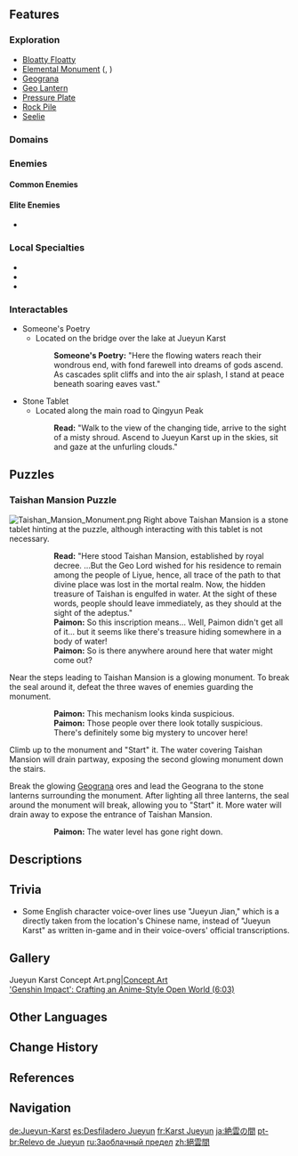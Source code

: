 {{RegionTabs}}
{{Location Infobox
|image        = <gallery>
Jueyun Karst.png|In-game
Jueyun Karst Map.png|Map
</gallery>
|type         = Subarea
|region       = Liyue
|area         = Minlin
}}
{{Location Intro|{{Lang|'''Jueyun Karst'''|zh=绝云间|zh_rm=Juéyún-jiān|zh_tl=Cloud-Terminating Place}}|description=<p> It is said to be the place where the [[adepti]] live. Normally no one dares to try to set foot here, but some brave or desperate people still try to seek the adepti for good fortune.</p><p>There are two [[Teleport Waypoint]]s in this area: southwest of the domain [[Taishan Mansion]], and another to the west leading towards [[Guili Plains]].</p>}}
<!--
==Quests==
{{Quests by Category List|heo=1}}
-->
==Features==
===Exploration===
* [[Bloatty Floatty]]
* [[Elemental Monument]] ({{Cryo}}, {{Pyro}})
* [[Geograna]]
* [[Geo Lantern]]
* [[Pressure Plate]]
* [[Rock Pile]]
* [[Seelie]]

===Domains===
{{Domains by Category Gallery}}

===Enemies===
====Common Enemies====
{{Column|2| {{Enemy List|Hilichurl Fighter;Hilichurl Berserker;Rock Shield Hilichurl Guard;Hilichurl Grenadier;Hilichurl Shooter;Pyro Hilichurl Shooter;Anemo Samachurl;Anemo Slime;Hydro Slime;Electro Slime;Mutant Electro Slime;Geo Slime;Large Geo Slime;Large Pyro Slime;Treasure Hoarders: Marksman;Treasure Hoarders: Scout;Treasure Hoarders: Pyro Potioneer;Cryo Whopperflower;Pyro Whopperflower}}
}}

====Elite Enemies====
*{{Enemy|Blazing Axe Mitachurl}}

===Local Specialties===
*{{Item|Cor Lapis}}
*{{Item|Jueyun Chili}}
*{{Item|Qingxin}}

===Interactables===
*Someone's Poetry
**Located on the bridge over the lake at Jueyun Karst
{{Dialogue Start}}
::'''Someone's Poetry:''' "Here the flowing waters reach their wondrous end, with fond farewell into dreams of gods ascend. As cascades split cliffs and into the air splash, I stand at peace beneath soaring eaves vast."
{{Dialogue End}}
*Stone Tablet
**Located along the main road to Qingyun Peak
{{Dialogue Start}}
::'''Read:''' "Walk to the view of the changing tide, arrive to the sight of a misty shroud. Ascend to Jueyun Karst up in the skies, sit and gaze at the unfurling clouds."
{{Dialogue End}}

==Puzzles==
===Taishan Mansion Puzzle===
[[File:Taishan Mansion Monument.png|alt=Monument in the Taishan Mansion Puzzle|thumb]]
Right above Taishan Mansion is a stone tablet hinting at the puzzle, although interacting with this tablet is not necessary.

{{Dialogue Start}}
::'''Read:''' "Here stood Taishan Mansion, established by royal decree. ...But the Geo Lord wished for his residence to remain among the people of Liyue, hence, all trace of the path to that divine place was lost in the mortal realm. Now, the hidden treasure of Taishan is engulfed in water. At the sight of these words, people should leave immediately, as they should at the sight of the adeptus."
::'''Paimon:''' So this inscription means... Well, Paimon didn't get all of it... but it seems like there's treasure hiding somewhere in a body of water!
::'''Paimon:''' So is there anywhere around here that water might come out?
{{Dialogue End}}

Near the steps leading to Taishan Mansion is a glowing monument. To break the seal around it, defeat the three waves of enemies guarding the monument.

{{Dialogue Start}}
::'''Paimon:''' This mechanism looks kinda suspicious.
::'''Paimon:''' Those people over there look totally suspicious. There's definitely some big mystery to uncover here!
{{Dialogue End}}
Climb up to the monument and "Start" it. The water covering Taishan Mansion will drain partway, exposing the second glowing monument down the stairs.

Break the glowing [[Grana#Geograna|Geograna]] ores and lead the Geograna to the stone lanterns surrounding the monument. After lighting all three lanterns, the seal around the monument will break, allowing you to "Start" it. More water will drain away to expose the entrance of Taishan Mansion.
{{Dialogue Start}}
::'''Paimon:''' The water level has gone right down.
{{Dialogue End}}

==Descriptions==
{{Description|They say that the adepti dwell somewhere within these countless towering, cloud-ringed peaks. Few mortals may set foot here.|Viewpoint, [[Where Mountains Peak Beyond the Clouds]]}}
{{Description|Jueyun Karst is considered the realm of the adepti of Liyue, usually unreachable by mortals.<br>However, there are special "Herb Gatherers" who make their living by collecting valuable natural resources found only in Jueyun Karst.|[[Expedition]] description}}
{{Description|Dizzying peaks that sit shrouded in mist and clouds in the northwest of Liyue.<br>The area hides many stunning views, but owing to tracks found on the complex paths leading up the peaks, a legend has formed that the hidden home of the Adepti lies somewhere in the area. Though another factor may simply be the hopes of those that seek blessings from the Adepti.<br>Given the dangers within, the area is not suitable for outsiders. Best viewed from afar at Wangshu Inn.|[https://genshin.hoyoverse.com/en/map Exploration], Genshin Impact Official Site}}

==Trivia==
* Some English character voice-over lines use "Jueyun Jian," which is a directly taken from the location's Chinese name, instead of "Jueyun Karst" as written in-game and in their voice-overs' official transcriptions.

==Gallery==
<gallery>
Jueyun Karst Concept Art.png|[[Concept Art]]<br>[https://youtu.be/-JFyAdI_rO8?t=363 'Genshin Impact': Crafting an Anime-Style Open World (6:03)]
</gallery>

==Other Languages==
{{Other Languages
|en      = Jueyun {{w|Karst}}
|zhs     = 绝云间
|zhs_rm  = Juéyún-jiān
|zht     = 絕雲間
|zht_rm  = Juéyún-jiān
|zh_tl   = Cloud-Terminating Place
|zh_note = Refers to the fact that the mountains peak above the clouds.
|ja      = {{Rubi|絶|ぜつ|雲|うん}}の{{Rubi|間|ま}}
|ja_rm   = Zetsu'un no Ma<ref>[[Map]], Label: Jueyun Karst (Japanese)</ref>
|ja_tl   = Jueyun Space{{Sino|ja|part=1}}
|ko      = {{tt|절운간|絕雲間}}
|ko_rm   = Jeorun-gan
|ko_tl   = Cloud-Terminating Place{{Sino|ko}}
|es      = Desfiladero Jueyun
|es_tl   = Jueyun {{w|Defile (geography)|Defile}}
|fr      = Karst Jueyun
|fr_tl   = Jueyun Karst
|ru      = Заоблачный предел
|ru_tl   = Sky-High Reach
|th      = Jueyun Karst
|vi      = {{tt|Tuyệt Vân Gián|绝云间}}
|vi_tl   = Cloud-Terminating Place{{Sino|vi}}
|de      = Jueyun-Karst
|de_tl   = Jueyun Karst
|id      = Jueyun Karst
|pt      = Relevo de Jueyun
|pt_tl   = Jueyun {{w|Topographic relief|Relief}}
|tr      = Jueyun Gölü
|tr_tl   = Jueyun Lake
|it      = Monti di Jueyun
|it_tl   = Jueyun Mountains
}}

==Change History==
{{Change History|1.0}}

==References==
{{Reflist}}

==Navigation==
{{Area Navbox|Liyue}}

[[de:Jueyun-Karst]]
[[es:Desfiladero Jueyun]]
[[fr:Karst Jueyun]]
[[ja:絶雲の間]]
[[pt-br:Relevo de Jueyun]]
[[ru:Заоблачный предел]]
[[zh:絕雲間]]